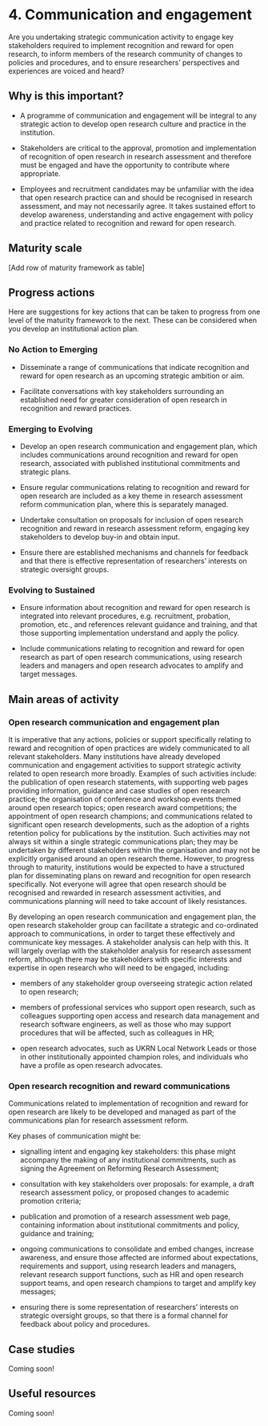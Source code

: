 # 4. Communication and engagement 

Are you undertaking strategic communication activity to engage key stakeholders required to implement recognition and reward for open research, to inform members of the research community of changes to policies and procedures, and to ensure researchers' perspectives and experiences are voiced and heard? 

## Why is this important? 

- A programme of communication and engagement will be integral to any strategic action to develop open research culture and practice in the institution. 

- Stakeholders are critical to the approval, promotion and implementation of recognition of open research in research assessment and therefore must be engaged and have the opportunity to contribute where appropriate. 

- Employees and recruitment candidates may be unfamiliar with the idea that open research practice can and should be recognised in research assessment, and may not necessarily agree. It takes sustained effort to develop awareness, understanding and active engagement with policy and practice related to recognition and reward for open research.   

## Maturity scale 

[Add row of maturity framework as table] 

## Progress actions 

Here are suggestions for key actions that can be taken to progress from one level of the maturity framework to the next. These can be considered when you develop an institutional action plan.  

### No Action to Emerging 

- Disseminate a range of communications that indicate recognition and reward for open research as an upcoming strategic ambition or aim. 

- Facilitate conversations with key stakeholders surrounding an established need for greater consideration of open research in recognition and reward practices. 

### Emerging to Evolving 

- Develop an open research communication and engagement plan, which includes communications around recognition and reward for open research, associated with published institutional commitments and strategic plans. 

- Ensure regular communications relating to recognition and reward for open research are included as a key theme in research assessment reform communication plan, where this is separately managed. 

- Undertake consultation on proposals for inclusion of open research recognition and reward in research assessment reform, engaging key stakeholders to develop buy-in and obtain input.  

- Ensure there are established mechanisms and channels for feedback and that there is effective representation of researchers' interests on strategic oversight groups. 

### Evolving to Sustained 

- Ensure information about recognition and reward for open research is integrated into relevant procedures, e.g. recruitment, probation, promotion, etc., and references relevant guidance and training, and that those supporting implementation understand and apply the policy.  

- Include communications relating to recognition and reward for open research as part of open research communications, using research leaders and managers and open research advocates to amplify and target messages. 

## Main areas of activity 

### Open research communication and engagement plan 

It is imperative that any actions, policies or support specifically relating to reward and recognition of open practices are widely communicated to all relevant stakeholders. Many institutions have already developed communication and engagement activities to support strategic activity related to open research more broadly. Examples of such activities include: the publication of open research statements, with supporting web pages providing information, guidance and case studies of open research practice; the organisation of conference and workshop events themed around open research topics; open research award competitions; the appointment of open research champions; and communications related to significant open research developments, such as the adoption of a rights retention policy for publications by the institution. Such activities may not always sit within a single strategic communications plan; they may be undertaken by different stakeholders within the organisation and may not be explicitly organised around an open research theme. However, to progress through to maturity, institutions would be expected to have a structured plan for disseminating plans on reward and recognition for open research specifically. Not everyone will agree that open research should be recognised and rewarded in research assessment activities, and communications planning will need to take account of likely resistances. 

By developing an open research communication and engagement plan, the open research stakeholder group can facilitate a strategic and co-ordinated approach to communications, in order to target these effectively and communicate key messages. A stakeholder analysis can help with this. It will largely overlap with the stakeholder analysis for research assessment reform, although there may be stakeholders with specific interests and expertise in open research who will need to be engaged, including:  

- members of any stakeholder group overseeing strategic action related to open research; 

- members of professional services who support open research, such as colleagues supporting open access and research data management and research software engineers, as well as those who may support procedures that will be affected, such as colleagues in HR;  

- open research advocates, such as UKRN Local Network Leads or those in other institutionally appointed champion roles, and individuals who have a profile as open research advocates. 

### Open research recognition and reward communications 

Communications related to implementation of recognition and reward for open research are likely to be developed and managed as part of the communications plan for research assessment reform.  

Key phases of communication might be:  

- signalling intent and engaging key stakeholders: this phase might accompany the making of any institutional commitments, such as signing the Agreement on Reforming Research Assessment; 

- consultation with key stakeholders over proposals: for example, a draft research assessment policy, or proposed changes to academic promotion criteria; 

- publication and promotion of a research assessment web page, containing information about institutional commitments and policy, guidance and training; 

- ongoing communications to consolidate and embed changes, increase awareness, and ensure those affected are informed about expectations, requirements and support, using research leaders and managers, relevant research support functions, such as HR and open research support teams, and open research champions to target and amplify key messages; 

- ensuring there is some representation of researchers' interests on strategic oversight groups, so that there is a formal channel for feedback about policy and procedures. 

## Case studies 

Coming soon!
 

## Useful resources 

Coming soon!
